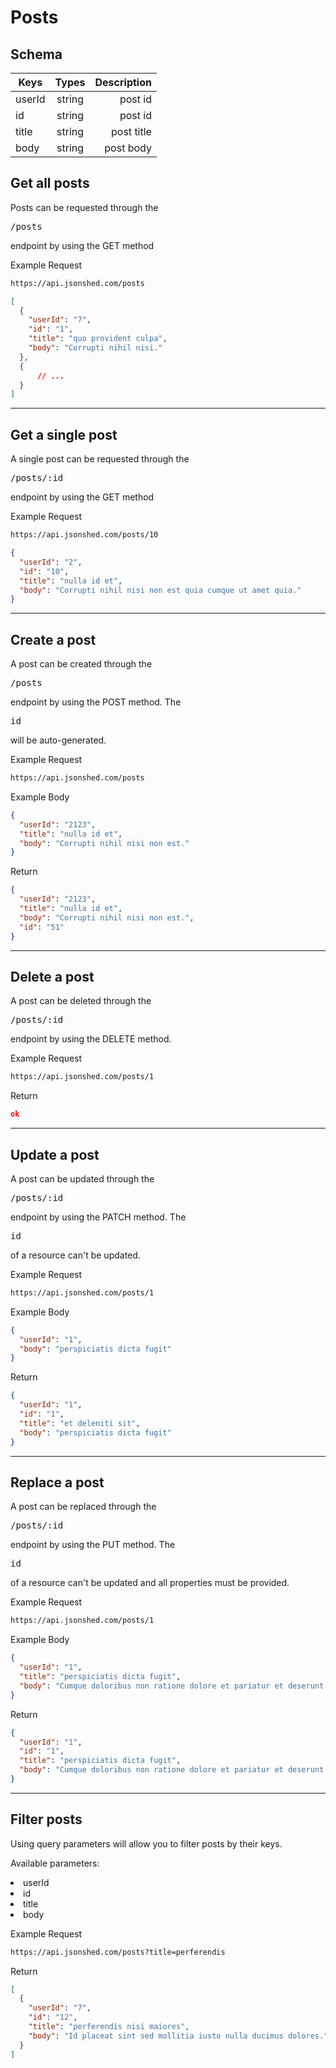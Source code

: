 
<h1 id="posts">Posts</h1>

<Paragraph size={6} />

<h2 id="posts-schema">Schema</h2>

<Paragraph />

| Keys          | Types         | Description                                                                     |
| --------------|:-------------:| -------------------------------------------------------------------------------:|
| userId        | string        | post id                                                                         |
| id            | string        | post id                                                                         |
| title         | string        | post title                                                                      |
| body          | string        | post body                                                          |


<Paragraph size={6} />

<h2 id="get-all-posts">Get all posts</h2>

<Paragraph />

Posts can be requested through the <Pre>/posts</Pre> endpoint by using the GET method

<ExampleTitle>

Example Request

</ExampleTitle>

<Example>

```bash
https://api.jsonshed.com/posts
```

</Example>

<Paragraph />

<Example>

```json
[
  {
    "userId": "7",
    "id": "1",
    "title": "quo provident culpa",
    "body": "Corrupti nihil nisi."
  },
  {
      // ...
  }
]
```

</Example>

<Paragraph size={6} />

---

<Paragraph size={6} />

<h2 id="get-single-post">Get a single post</h2>

<Paragraph />

A single post can be requested through the <Pre>/posts/:id</Pre> endpoint by using the GET method

<ExampleTitle>

Example Request

</ExampleTitle>

<Example>

```bash
https://api.jsonshed.com/posts/10
```

</Example>

<Paragraph />

<Example>

```json
{
  "userId": "2",
  "id": "10",
  "title": "nulla id et",
  "body": "Corrupti nihil nisi non est quia cumque ut amet quia."
}
```

</Example>

<Paragraph size={6} />

---

<Paragraph size={6} />

<h2 id="create-post">Create a post</h2>

<Paragraph />

A post can be created through the <Pre>/posts</Pre> endpoint by using the POST method. The <Pre>id</Pre> will be auto-generated.

<ExampleTitle>

Example Request

</ExampleTitle>

<Example>

```bash
https://api.jsonshed.com/posts
```

</Example>

<ExampleTitle>

Example Body

</ExampleTitle>

<Example>

```json
{
  "userId": "2123",
  "title": "nulla id et",
  "body": "Corrupti nihil nisi non est."
}
```

</Example>

<Paragraph />

<ExampleTitle>

Return

</ExampleTitle>

<Example>

```json
{
  "userId": "2123",
  "title": "nulla id et",
  "body": "Corrupti nihil nisi non est.",
  "id": "51"
}
```

</Example>

<Paragraph size={6} />

---

<Paragraph size={6} />

<h2 id="delete-post">Delete a post</h2>

<Paragraph />

A post can be deleted through the <Pre>/posts/:id</Pre> endpoint by using the DELETE method.

<ExampleTitle>

Example Request

</ExampleTitle>

<Example>

```bash
https://api.jsonshed.com/posts/1
```

</Example>

<Paragraph />

<ExampleTitle>

Return

</ExampleTitle>

<Example>

```json
ok
```

</Example>

<Paragraph size={6} />

---

<Paragraph size={6} />

<h2 id="update-post">Update a post</h2>

<Paragraph />

A post can be updated through the <Pre>/posts/:id</Pre> endpoint by using the PATCH method. The <Pre>id</Pre> of a resource can't be updated.

<ExampleTitle>

Example Request

</ExampleTitle>

<Example>

```bash
https://api.jsonshed.com/posts/1
```

</Example>

<ExampleTitle>

Example Body

</ExampleTitle>

<Example>

```json
{
  "userId": "1",
  "body": "perspiciatis dicta fugit"
}
```

</Example>

<Paragraph />

<ExampleTitle>

Return

</ExampleTitle>

<Example>

```json
{
  "userId": "1",
  "id": "1",
  "title": "et deleniti sit",
  "body": "perspiciatis dicta fugit"
}
```

</Example>

<Paragraph size={6} />

---

<Paragraph size={6} />

<h2 id="replace-post">Replace a post</h2>

<Paragraph />

A post can be replaced through the <Pre>/posts/:id</Pre> endpoint by using the PUT method. The <Pre>id</Pre> of a resource can't be updated and all properties must be provided.

<ExampleTitle>

Example Request

</ExampleTitle>

<Example>

```bash
https://api.jsonshed.com/posts/1
```

</Example>

<ExampleTitle>

Example Body

</ExampleTitle>

<Example>

```json
{
  "userId": "1",
  "title": "perspiciatis dicta fugit",
  "body": "Cumque doloribus non ratione dolore et pariatur et deserunt."
}
```

</Example>

<Paragraph />

<ExampleTitle>

Return

</ExampleTitle>

<Example>

```json
{
  "userId": "1",
  "id": "1",
  "title": "perspiciatis dicta fugit",
  "body": "Cumque doloribus non ratione dolore et pariatur et deserunt."
}
```

</Example>

<Paragraph size={6} />

---

<Paragraph size={6} />

<h2 id="filter-posts">Filter posts</h2>

<Paragraph />

Using query parameters will allow you to filter posts by their keys.

<Paragraph />

Available parameters:

<Li>userId</Li>
<Li>id</Li>
<Li>title</Li>
<Li>body</Li>

<ExampleTitle>

Example Request

</ExampleTitle>

<Example>

```bash
https://api.jsonshed.com/posts?title=perferendis
```

</Example>

<Paragraph />

<ExampleTitle>

Return

</ExampleTitle>

<Example>

```json
[
  {
    "userId": "7",
    "id": "12",
    "title": "perferendis nisi maiores",
    "body": "Id placeat sint sed mollitia iusto nulla ducimus dolores."
  }
]
```

</Example>